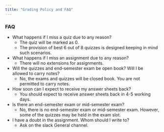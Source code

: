 ```yaml
---
title: "Grading Policy and FAQ"
---
```


### FAQ

- What happens if I miss a quiz due to any reason?
    - The quiz will be marked as 0.
    - The provision of best 6 out of 8 quizzes is designed keeping in mind such scenarios.
- What happens if I miss an assignment due to any reason?
    - There will no extensions for assignments.
- Will the quizzes and end-semester exam be open book? Will I be allowed to carry notes?
    - No, the exams and quizzes will be closed book. You are not permitted to carry notes.
- How soon can I expect to receive my answer sheets back?
    - You should expect to receive answer sheets back in 4-5 working days.
- Is there an end-semester exam or mid-semester exam?
    - No, there is no end-semester exam or mid-semester exam. However, some of the quizzes may be held in the exam slot.
- I have a doubt in the assignment. Whom should I write to?
    - Ask on the slack General channel. 

